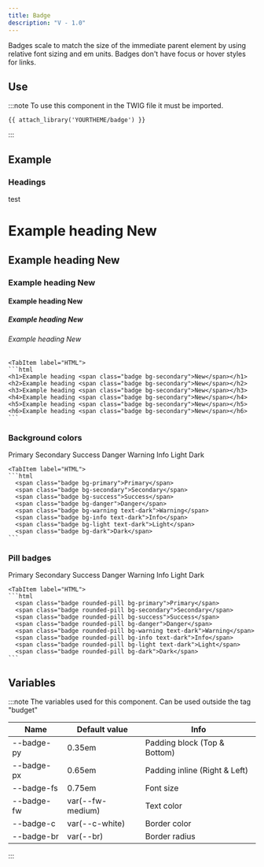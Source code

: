 ```yaml
---
title: Badge
description: "V - 1.0"
---
```



Badges scale to match the size of the immediate parent element by using relative font sizing and em units. Badges don't have focus or hover styles for links.

## Use

:::note
To use this component in the TWIG file it must be imported.

```twig
{{ attach_library('YOURTHEME/badge') }}
```

:::

## Example

### Headings

<div class="test">test</div>

<Tabs>
	<TabItem label="Example">
    <h1>Example heading <span class="badge bg-secondary">New</span></h1>
    <h2>Example heading <span class="badge bg-secondary">New</span></h2>
    <h3>Example heading <span class="badge bg-secondary">New</span></h3>
    <h4>Example heading <span class="badge bg-secondary">New</span></h4>
    <h5>Example heading <span class="badge bg-secondary">New</span></h5>
    <h6>Example heading <span class="badge bg-secondary">New</span></h6>
  </TabItem>

    <TabItem label="HTML">
    ```html
    <h1>Example heading <span class="badge bg-secondary">New</span></h1>
    <h2>Example heading <span class="badge bg-secondary">New</span></h2>
    <h3>Example heading <span class="badge bg-secondary">New</span></h3>
    <h4>Example heading <span class="badge bg-secondary">New</span></h4>
    <h5>Example heading <span class="badge bg-secondary">New</span></h5>
    <h6>Example heading <span class="badge bg-secondary">New</span></h6>
    ```

  </TabItem>
</Tabs>

### Background colors

<Tabs>
	<TabItem label="Example">
    <span class="badge me-2 bg-primary">Primary</span>
    <span class="badge mx-2 bg-secondary">Secondary</span>
    <span class="badge mx-2 bg-success">Success</span>
    <span class="badge mx-2 bg-danger">Danger</span>
    <span class="badge mx-2 bg-warning text-dark">Warning</span>
    <span class="badge mx-2 bg-info text-dark">Info</span>
    <span class="badge mx-2 bg-light text-dark">Light</span>
    <span class="badge ms-2 bg-dark">Dark</span>
  </TabItem>

    <TabItem label="HTML">
    ```html
      <span class="badge bg-primary">Primary</span>
      <span class="badge bg-secondary">Secondary</span>
      <span class="badge bg-success">Success</span>
      <span class="badge bg-danger">Danger</span>
      <span class="badge bg-warning text-dark">Warning</span>
      <span class="badge bg-info text-dark">Info</span>
      <span class="badge bg-light text-dark">Light</span>
      <span class="badge bg-dark">Dark</span>
    ```

  </TabItem>
</Tabs>

### Pill badges

<Tabs>
	<TabItem label="Example">
    <span class="badge me-2 rounded-pill bg-primary">Primary</span>
    <span class="badge mx-2 rounded-pill bg-secondary">Secondary</span>
    <span class="badge mx-2 rounded-pill bg-success">Success</span>
    <span class="badge mx-2 rounded-pill bg-danger">Danger</span>
    <span class="badge mx-2 rounded-pill bg-warning text-dark">Warning</span>
    <span class="badge mx-2 rounded-pill bg-info text-dark">Info</span>
    <span class="badge mx-2 rounded-pill bg-light text-dark">Light</span>
    <span class="badge ms-2 rounded-pill bg-dark">Dark</span>
  </TabItem>

    <TabItem label="HTML">
    ```html
      <span class="badge rounded-pill bg-primary">Primary</span>
      <span class="badge rounded-pill bg-secondary">Secondary</span>
      <span class="badge rounded-pill bg-success">Success</span>
      <span class="badge rounded-pill bg-danger">Danger</span>
      <span class="badge rounded-pill bg-warning text-dark">Warning</span>
      <span class="badge rounded-pill bg-info text-dark">Info</span>
      <span class="badge rounded-pill bg-light text-dark">Light</span>
      <span class="badge rounded-pill bg-dark">Dark</span>
    ```

  </TabItem>
</Tabs>

## Variables

:::note
The variables used for this component.
Can be used outside the tag "budget"

| Name       | Default value    | Info                          |
| ---------- | ---------------- | ----------------------------- |
| --badge-py | 0.35em           | Padding block (Top & Bottom)  |
| --badge-px | 0.65em           | Padding inline (Right & Left) |
| --badge-fs | 0.75em           | Font size                     |
| --badge-fw | var(--fw-medium) | Text color                    |
| --badge-c  | var(--c-white)   | Border color                  |
| --badge-br | var(--br)        | Border radius                 |

:::

